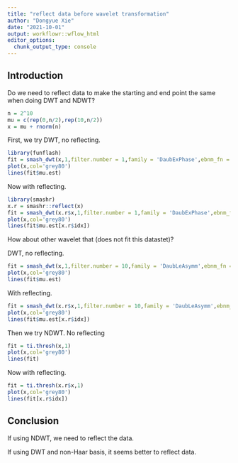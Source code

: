 ```yaml
---
title: "reflect data before wavelet transformation"
author: "Dongyue Xie"
date: "2021-10-01"
output: workflowr::wflow_html
editor_options:
  chunk_output_type: console
---
```


## Introduction

Do we need to reflect data to make the starting and end point the same when doing DWT and NDWT?

```r
n = 2^10
mu = c(rep(0,n/2),rep(10,n/2))
x = mu + rnorm(n)
```

First, we try DWT, no reflecting.

```r
library(funflash)
fit = smash_dwt(x,1,filter.number = 1,family = 'DaubExPhase',ebnm_fn = 'ebnm_ash')
plot(x,col='grey80')
lines(fit$mu.est)
```

Now with reflecting.

```r
library(smashr)
x.r = smashr::reflect(x)
fit = smash_dwt(x.r$x,1,filter.number = 1,family = 'DaubExPhase',ebnm_fn='ebnm_ash')
plot(x,col='grey80')
lines(fit$mu.est[x.r$idx])
```


How about other wavelet that (does not fit this datastet)?

DWT, no reflecting.

```r
fit = smash_dwt(x,1,filter.number = 10,family = 'DaubLeAsymm',ebnm_fn = 'ebnm_ash')
plot(x,col='grey80')
lines(fit$mu.est)
```

With reflecting.

```r
fit = smash_dwt(x.r$x,1,filter.number = 10,family = 'DaubLeAsymm',ebnm_fn='ebnm_ash')
plot(x,col='grey80')
lines(fit$mu.est[x.r$idx])
```


Then we try NDWT. No reflecting

```r
fit = ti.thresh(x,1)
plot(x,col='grey80')
lines(fit)
```

Now with reflecting.

```r
fit = ti.thresh(x.r$x,1)
plot(x,col='grey80')
lines(fit[x.r$idx])
```

## Conclusion

If using NDWT, we need to reflect the data. 

If using DWT and non-Haar basis, it seems better to reflect data.


